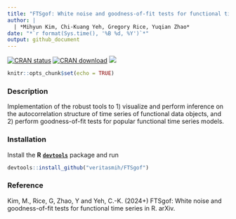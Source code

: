 ```yaml
---
title: "FTSgof: White noise and goodness-of-fit tests for functional time series in R"
author: |
  | *Mihyun Kim, Chi-Kuang Yeh, Gregory Rice, Yuqian Zhao*
date: "*`r format(Sys.time(), '%B %d, %Y')`*"
output: github_document
---
```


\newcommand{\cov}{\mathbb{c}cov}

<!-- badges: start -->
[![CRAN
status](https://www.r-pkg.org/badges/version/FTSgof)](https://CRAN.R-project.org/package=FTSgof)
[![CRAN download](http://cranlogs.r-pkg.org/badges/grand-total/FTSgof?color=blue)](https://cran.r-project.org/package=FTSgof)
[![](https://img.shields.io/github/languages/code-size/veritasmih/FTSgof.svg)](https://github.com/veritasmih/FTSgof)
<!-- badges: end -->


```r
knitr::opts_chunk$set(echo = TRUE)
```

### Description

Implementation of the robust tools to 1) visualize and perform inference on the autocorrelation structure of time series of functional data objects, and 2) perform goodness-of-fit tests for popular functional time series models. 

### Installation

Install the **R** [**`devtools`**](https://CRAN.R-project.org/package=devtools) package and run

```r
devtools::install_github("veritasmih/FTSgof")
```

### Reference

Kim, M., Rice, G, Zhao, Y and Yeh, C.-K. (2024+) FTSgof: White noise and goodness-of-fit tests for functional time series in R. arXiv.
